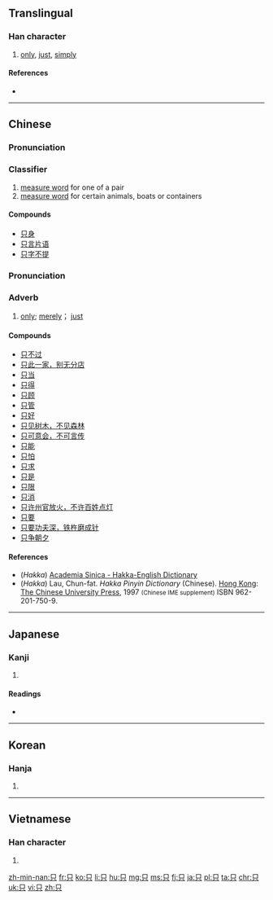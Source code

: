 {{xsee|[[衹]]|[[隻]]''' (distinct characters in traditional Chinese and Japanese; merged into 只 in simplified Chinese)''' }}
==Translingual==

===Han character===
{{Han char|rn=30|rad=口|as=02|sn=5|four=6080<sub>0</sub>|canj=口金 (RC)|ids=⿱[[口]][[八]]}}

# [[only]], [[just]], [[simply]]

====References====
* {{Han ref|kx=0172.050|dkj=03239|dj=0383.010|hdz=10570.030|uh=53EA|ud=21482|bh=A575|bd=42357}}

----

{{yue-hanzi|jyut=[[zek3]], [[zi2]]|y=jek3, ji2|tra=隻}}

==Chinese==
{{zh-hanzi-box|只|[[隻]]}}

===Pronunciation===
{{zh-pron
|m=zhī
|c=zek3
|mc=y
|oc=y
|ma=Zh-zhī.ogg
|cat=cls
}}

===Classifier===
{{zh-cls||s|pin=[[zhī]] ([[zhi1]])|pint=zhi1|tra=隻|sim=只}}

# [[w:Chinese_classifier|measure word]] for one of a pair
# [[w:Chinese_classifier|measure word]] for certain animals, boats or containers

====Compounds====
* [[只身]]
* [[只言片语]]
* [[只字不提]]

{{zh-hanzi-box|只|[[衹]]}}

===Pronunciation===
{{zh-pron
|m=zhǐ
|c=zi2
|h=pfs=chit, chí;hpy=zid5, zi3
|mn=
|w=
|ma=|ma2=
|cat=adv
}}

===Adverb===
{{zh-adv|s|pin=zhǐ|pint=zhi3|tra=[[衹]] or [[只]]|sim=只}}

# [[only]]; [[merely]]； [[just]]
#: {{zh-usex|我 只 去 过 那里 一 次.|I' ve only been there once.}}
#: {{zh-usex|汤 里 只 放 了 一点儿 胡椒粉。|There was just a hint of pepper in the soup.}}

====Compounds====
* [[只不过]]
* [[只此一家，别无分店]]
* [[只当]]
* [[只得]]
* [[只顾]]
* [[只管]]
* [[只好]]
* [[只见树木，不见森林]]
* [[只可意会，不可言传]]
* [[只能]]
* [[只怕]]
* [[只求]]
* [[只是]]
* [[只限]]
* [[只消]]
* [[只许州官放火，不许百姓点灯]]
* [[只要]]
* [[只要功夫深，铁杵磨成针]]
* [[只争朝夕]]

====References====
*(''Hakka'') [http://minhakka.ling.sinica.edu.tw/bkg/hakyin/search.php?DETAIL=1&LIMIT=id=2006&dbname=su_tian_1&graph=2 Academia Sinica - Hakka-English Dictionary]
*(''Hakka'') Lau, Chun-fat. ''Hakka Pinyin Dictionary'' (Chinese). [[Hong Kong]]: [[w:Chinese University of Hong Kong|The Chinese University Press]], 1997 <small>(Chinese IME supplement)</small> ISBN 962-201-750-9.

----

==Japanese==

===Kanji===
{{ja-kanji|grade=|rs=口02}}

# {{defn|lang=ja|sort=口02}}

====Readings====
* {{ja-readings|on=[[し]] (shi)|kun=[[ただ]] (tada)}}

----

==Korean==

===Hanja===
{{ko-hanja|hangeul=지|rv=ji|mr=chi|y=ci}}

# {{defn|lang=ko|sort=口02}}

----

==Vietnamese==

===Han character===
{{vi-hantu|[[chỉ]], [[chích]]|rs=口02}}

# {{defn|lang=vi|sort=口02}}

[[zh-min-nan:只]]
[[fr:只]]
[[ko:只]]
[[li:只]]
[[hu:只]]
[[mg:只]]
[[ms:只]]
[[fj:只]]
[[ja:只]]
[[pl:只]]
[[ta:只]]
[[chr:只]]
[[uk:只]]
[[vi:只]]
[[zh:只]]